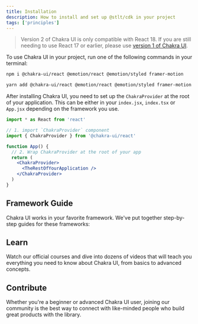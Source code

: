 ```yaml
---
title: Installation
description: How to install and set up @stlt/cdk in your project
tags: ['principles']
---
```


> Version 2 of Chakra UI is only compatible with React 18. If you are still
> needing to use React 17 or earlier, please use
> [version 1 of Chakra UI](https://v1.chakra-ui.com/guides/first-steps).

To use Chakra UI in your project, run one of the following commands in your terminal:

```bash
npm i @chakra-ui/react @emotion/react @emotion/styled framer-motion
```

```bash
yarn add @chakra-ui/react @emotion/react @emotion/styled framer-motion
```

After installing Chakra UI, you need to set up the `ChakraProvider` at the root
of your application. This can be either in your `index.jsx`, `index.tsx` or
`App.jsx` depending on the framework you use.

```jsx live=false
import * as React from 'react'

// 1. import `ChakraProvider` component
import { ChakraProvider } from '@chakra-ui/react'

function App() {
  // 2. Wrap ChakraProvider at the root of your app
  return (
    <ChakraProvider>
      <TheRestOfYourApplication />
    </ChakraProvider>
  )
}
```

## Framework Guide

Chakra UI works in your favorite framework. We've put together step-by-step
guides for these frameworks:

<FrameworkLinks />

## Learn

Watch our official courses and dive into dozens of videos that will teach you
everything you need to know about Chakra UI, from basics to advanced concepts.

<FeaturesCourses />

## Contribute

Whether you're a beginner or advanced Chakra UI user, joining our community is
the best way to connect with like-minded people who build great products with
the library.

<JoinCommunityCards />
